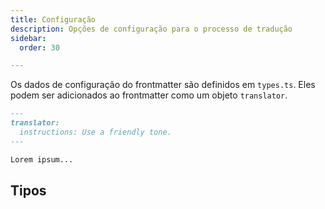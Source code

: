 ```yaml
---
title: Configuração
description: Opções de configuração para o processo de tradução
sidebar:
  order: 30

---
```



Os dados de configuração do frontmatter são definidos em `types.ts`. Eles podem ser adicionados ao frontmatter como um objeto `translator`.

```markdown
---
translator:
  instructions: Use a friendly tone.
---

Lorem ipsum...
```

## Tipos

<Code lang="ts" code={types} title="Tipos de Configuração" />
